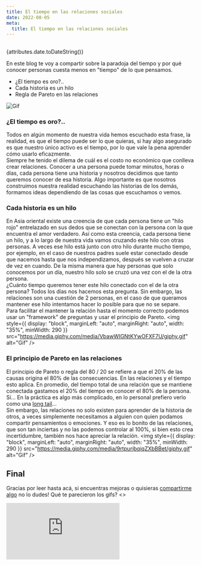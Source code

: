 ```yaml
---
title: El tiempo en las relaciones sociales
date: 2022-08-05
meta: 
  title: El tiempo en las relaciones sociales
---
```


## 

{attributes.date.toDateString()}

En este blog te voy a compartir sobre la paradoja del tiempo y por qué conocer personas cuesta menos en "tiempo" de lo que pensamos.

<ul>
  <li>¿El tiempo es oro?..</li>
  <li>Cada historia es un hilo</li>
  <li>Regla de Pareto en las relaciones</li>
</ul>
<img
  style={{
    display: "block",
    marginLeft: "auto",
    marginRight: "auto",
    width: "35%",
    minWidth: 290
  }}
  src="https://media.giphy.com/media/3orieM2yXrt2kK4B4Q/giphy.gif"
  alt="Gif"
/>

### ¿El tiempo es oro?..

Todos en algún momento de nuestra vida hemos escuchado esta frase, la realidad, es que el tiempo puede ser lo que quieras, si hay algo asegurado es que nuestro único activo es el tiempo, por lo que vale la pena aprender cómo usarlo eficazmente.
<br />
Siempre he tenido el dilema de cuál es el costo no económico que conlleva crear relaciones. Conocer a una persona puede tomar minutos, horas o días, cada persona tiene una historia y nosotros decidimos que tanto queremos conocer de esa historia. Algo importante es que nosotros construimos nuestra realidad escuchando las historias de los demás, formamos ideas dependiendo de las cosas que escuchamos o vemos.
<br />

### Cada historia es un hilo

En Asia oriental existe una creencia de que cada persona tiene un "hilo rojo" entrelazado en sus dedos que se conectan con la persona con la que encuentra el amor verdadero. Así como esta creencia, cada persona tiene un hilo, y a lo largo de nuestra vida vamos cruzando este hilo con otras personas. A veces ese hilo está junto con otro hilo durante mucho tiempo, por ejemplo, en el caso de nuestros padres suele estar conectado desde que nacemos hasta que nos independizamos, después se vuelven a cruzar de vez en cuando. De la misma manera que hay personas que solo conocemos por un día, nuestro hilo solo se cruzó una vez con el de la otra persona. 
<br />
¿Cuánto tiempo queremos tener este hilo conectado con el de la otra persona? Todos los días nos hacemos esta pregunta. Sin embargo, las relaciones son una cuestión de 2 personas, en el caso de que queramos mantener ese hilo intentamos hacer lo posible para que no se separe.
<br />
Para facilitar el mantener la relación hasta el momento correcto podemos usar un "framework" de preguntas y usar el principio de Pareto.
<img
  style={{
    display: "block",
    marginLeft: "auto",
    marginRight: "auto",
    width: "35%",
    minWidth: 290
  }}
  src="https://media.giphy.com/media/VbawWIGNtKYwOFXF7U/giphy.gif"
  alt="Gif"
/>

### El principio de Pareto en las relaciones

El principio de Pareto o regla del 80 / 20 se refiere a que el 20% de las causas origina el 80% de las consecuencias. En las relaciones y el tiempo esto aplica. En promedio, del tiempo total de una relación que se mantiene conectada gastamos el 20% del tiempo en conocer el 80% de la persona. Sí... En la práctica es algo más complicado, en lo personal prefiero verlo como una <a href="https://statologos.com/distribucion-de-cola-larga/" target="_blank">long tail</a>... 
<br />
Sin embargo, las relaciones no solo existen para aprender de la historia de otros, a veces simplemente necesitamos a alguien con quien podamos compartir pensamientos o emociones. Y eso es lo bonito de las relaciones, que son tan inciertas y no las podemos controlar al 100%, si bien esto crea incertidumbre, también nos hace apreciar la relación. 
<img
  style={{
    display: "block",
    marginLeft: "auto",
    marginRight: "auto",
    width: "35%",
    minWidth: 290
  }}
  src="https://media.giphy.com/media/9rtpurjbqiqZXbBBet/giphy.gif"
  alt="Gif"
/>
## Final

Gracias por leer hasta acá, si encuentras mejoras o quisieras <a href="https://twitter.com/kaitakami_/" target="_blank">compartirme algo</a> no lo dudes! Qué te parecieron los gifs?
<>
  <iframe
    className="qp_iframe"
    src="https://poll-maker.com/frame4418559x483544bB-139"
    seamless="seamless"
    frameBorder="no"
    style={{ border: 0, background: "transparent", width: "100%", height: 480 }}
  />
  <div
    id="qp_foot4418559"
    style={{ width: "100%", padding: 5, textAlign: "center" }}
  >
    <a href="https://poll-maker.com/poll4418559x483544bB-139"></a>
  </div>
  <style dangerouslySetInnerHTML={{ __html: "" }} />
</>

## <p id="suscribir">Suscríbete al newsletter!</p>
#### Hay sorpresa para las primeras 10 personas :)
<iframe
  src="https://embeds.beehiiv.com/eb2aa2c1-0717-4026-8fd6-766b64c8a5d1"
  data-test-id="beehiiv-embed"
  width="100%"
  height={320}
  frameBorder={0}
  scrolling="no"
  style={{
    borderRadius: 4,
    border: "2px solid #e5e7eb",
    margin: 0,
    backgroundColor: "transparent"
  }}
/>